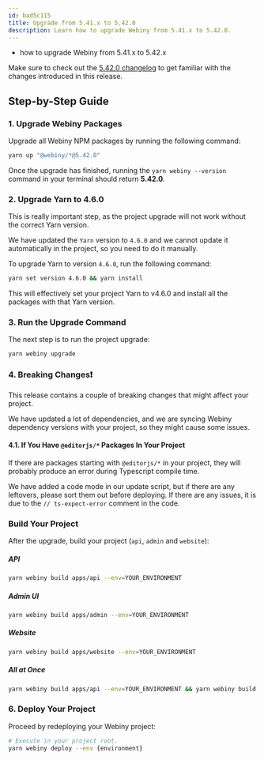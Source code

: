 ```yaml
---
id: bad5c115
title: Upgrade from 5.41.x to 5.42.0
description: Learn how to upgrade Webiny from 5.41.x to 5.42.0.
---
```





<Alert type="success" title="What you’ll learn">

  - how to upgrade Webiny from 5.41.x to 5.42.x

</Alert>

<Alert type="info">

  Make sure to check out the [5.42.0 changelog](./changelog) to get familiar with the changes introduced in this
  release.

</Alert>

## Step-by-Step Guide

### 1. Upgrade Webiny Packages

Upgrade all Webiny NPM packages by running the following command:

```bash
yarn up "@webiny/*@5.42.0"
```

Once the upgrade has finished, running the `yarn webiny --version` command in your terminal should return **5.42.0**.

### 2. Upgrade Yarn to 4.6.0

<Alert type="warning">
  
  This is really important step, as the project upgrade will not work without the correct Yarn version.
  
</Alert>

We have updated the `Yarn` version to `4.6.0` and we cannot update it automatically in the project, so you need to do it manually.

To upgrade Yarn to version `4.6.0`, run the following command:

```bash
yarn set version 4.6.0 && yarn install
````

This will effectively set your project Yarn to v4.6.0 and install all the packages with that Yarn version.

### 3. Run the Upgrade Command

The next step is to run the project upgrade:

```bash
yarn webiny upgrade
```

### 4. Breaking Changes❗
This release contains a couple of breaking changes that might affect your project.

We have updated a lot of dependencies, and we are syncing Webiny dependency versions with your project, so they might cause some issues.

#### 4.1. If You Have `@editorjs/*` Packages In Your Project

If there are packages starting with `@editorjs/*` in your project, they will probably produce an error during Typescript compile time.

We have added a code mode in our update script, but if there are any leftovers, please sort them out before deploying.
If there are any issues, it is due to the `// ts-expect-error` comment in the code.

### Build Your Project

After the upgrade, build your project (`api`, `admin` and `website`):

##### API
```bash
yarn webiny build apps/api --env=YOUR_ENVIRONMENT
```
##### Admin UI
```bash
yarn webiny build apps/admin --env=YOUR_ENVIRONMENT
```
##### Website
```bash
yarn webiny build apps/website --env=YOUR_ENVIRONMENT
```

##### All at Once

```bash
yarn webiny build apps/api --env=YOUR_ENVIRONMENT && yarn webiny build apps/admin --env=YOUR_ENVIRONMENT && yarn webiny build apps/website --env=YOUR_ENVIRONMENT
```

### 6. Deploy Your Project

Proceed by redeploying your Webiny project:

```bash
# Execute in your project root.
yarn webiny deploy --env {environment}
```

<AdditionalNotes />
